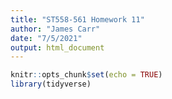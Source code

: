 ```yaml
---
title: "ST558-561 Homework 11"
author: "James Carr"
date: "7/5/2021"
output: html_document
---
```


```r
knitr::opts_chunk$set(echo = TRUE)
library(tidyverse)

```

